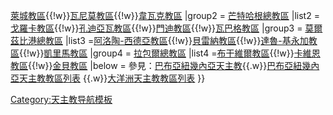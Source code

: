 {{Navbox
|name =巴布亞紐幾內亞天主教教區
|title = 巴布亞紐幾內亞天主教教區
|style = width: 100%
|state = {{{state<includeonly>|collapsed</includeonly>}}}
|group1 = [[天主教馬當總教區|馬當總教區]]
|list1 =[[天主教艾塔佩教區|艾塔佩教區]]{{!w}}[[天主教萊城教區|萊城教區]]{{!w}}[[天主教瓦尼莫教區|瓦尼莫教區]]{{!w}}[[天主教韋瓦克教區|韋瓦克教區]]
|group2 = [[天主教芒特哈根總教區|芒特哈根總教區]]
|list2 = [[天主教戈羅卡教區|戈羅卡教區]]{{!w}}[[天主教孔迪亞瓦教區|孔迪亞瓦教區]]{{!w}}[[天主教門迪教區|門迪教區]]{{!w}}[[天主教瓦巴格教區|瓦巴格教區]]
|group3 = [[天主教莫爾茲比港總教區|莫爾茲比港總教區]]
|list3 =[[天主教阿洛陶-西德亞教區|阿洛陶-西德亞教區]]{{!w}}[[天主教貝雷納教區|貝雷納教區]]{{!w}}[[天主教達魯-基永加教區|達魯-基永加教區]]{{!w}}[[天主教凱里馬教區|凱里馬教區]]
|group4 = [[天主教拉包爾總教區|拉包爾總教區]]
|list4 =[[天主教布干維爾教區|布干維爾教區]]{{!w}}[[天主教卡維恩教區|卡維恩教區]]{{!w}}[[天主教金貝教區|金貝教區]] 
|below = 參見：[[巴布亞紐幾內亞天主教]]{{.w}}[[巴布亞紐幾內亞天主教教區列表]] {{.w}}[[大洋洲天主教教區列表]] 
}}<noinclude>
[[Category:天主教导航模板]]
</noinclude>